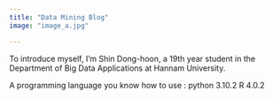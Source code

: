 ```yaml
---
title: "Data Mining Blog"
image: "image_a.jpg"

---
```


To introduce myself, I'm Shin Dong-hoon, a 19th year student in the Department of Big Data Applications at Hannam University.

A programming language you know how to use :
python 3.10.2
R 4.0.2

